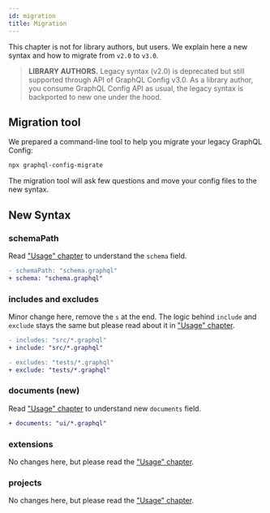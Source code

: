 ```yaml
---
id: migration
title: Migration
---
```


This chapter is not for library authors, but users. We explain here a new syntax and how to migrate from `v2.0` to `v3.0`.

> **LIBRARY AUTHORS.**
> Legacy syntax (v2.0) is deprecated but still supported through API of GraphQL Config v3.0. As a library author, you consume GraphQL Config API as usual, the legacy syntax is backported to new one under the hood.

## Migration tool

We prepared a command-line tool to help you migrate your legacy GraphQL Config:

```sh
npx graphql-config-migrate
```

The migration tool will ask few questions and move your config files to the new syntax.

## New Syntax

### schemaPath

Read ["Usage" chapter](usage#schema) to understand the `schema` field.

```diff
- schemaPath: "schema.graphql"
+ schema: "schema.graphql"
```

### includes and excludes

Minor change here, remove the `s` at the end. The logic behind `include` and `exclude` stays the same but please read about it in ["Usage" chapter](usage#include--exclude).

```diff
- includes: "src/*.graphql"
+ include: "src/*.graphql"
```

```diff
- excludes: "tests/*.graphql"
+ exclude: "tests/*.graphql"
```

### documents (new)

Read ["Usage" chapter](usage#documents) to understand new `documents` field.

```diff
+ documents: "ui/*.graphql"
```

### extensions

No changes here, but please read the ["Usage" chapter](usage#extensions).

### projects

No changes here, but please read the ["Usage" chapter](usage#projects).
